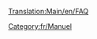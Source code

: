 [[Translation:Main/en/FAQ]]
{{en/Bilingual box| fr
| Voici une liste d'articles sur la FAQ OpenTTD jeu.
| ''The following are Frequently Asked Questions about various portions of OpenTTD.''}}


[[Category:fr/Manuel]]